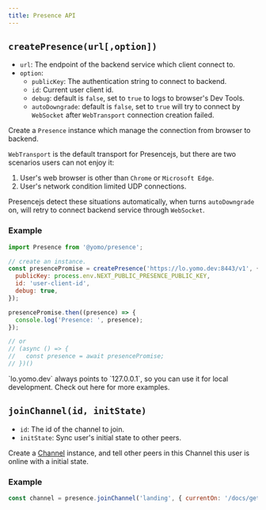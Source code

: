 ```yaml
---
title: Presence API
---
```



## `createPresence(url[,option])`

- `url`: The endpoint of the backend service which client connect to.
- `option`:
    - `publicKey`: The authentication string to connect to backend.
    - `id`: Current user client id.
    - `debug`: default is `false`, set to `true` to logs to browser's Dev Tools.
    - `autoDowngrade`: default is `false`, set to `true` will try to connect by `WebSocket` after `WebTransport` connection creation failed.

Create a `Presence` instance which manage the connection from browser to backend.

`WebTransport` is the default transport for Presencejs, but there are two scenarios users can not enjoy it:

1. User's web browser is other than `Chrome` or `Microsoft Edge`.
2. User's network condition limited UDP connections.

Presencejs detect these situations automatically, when turns `autoDowngrade` on, will retry to connect backend service through `WebSocket`.

### Example

```jsx
import Presence from '@yomo/presence';

// create an instance.
const presencePromise = createPresence('https://lo.yomo.dev:8443/v1', {
  publicKey: process.env.NEXT_PUBLIC_PRESENCE_PUBLIC_KEY,
  id: 'user-client-id',
  debug: true,
});

presencePromise.then((presence) => {
  console.log('Presence: ', presence);
});

// or
// (async () => {
//   const presence = await presencePromise;
// })()
```

<Callout emoji="💡">
  `lo.yomo.dev` always points to `127.0.0.1`, so you can use it for local development.
  Check out <Link href="/backend">here</Link> for more examples.
</Callout>

## `joinChannel(id, initState)`

- `id`: The id of the channel to join.
- `initState`: Sync user's initial state to other peers.

Create a [Channel](/interface/channel) instance, and tell other peers in this Channel this user is online with a initial state.

### Example

```jsx
const channel = presence.joinChannel('landing', { currentOn: '/docs/getting-stated' });
```
